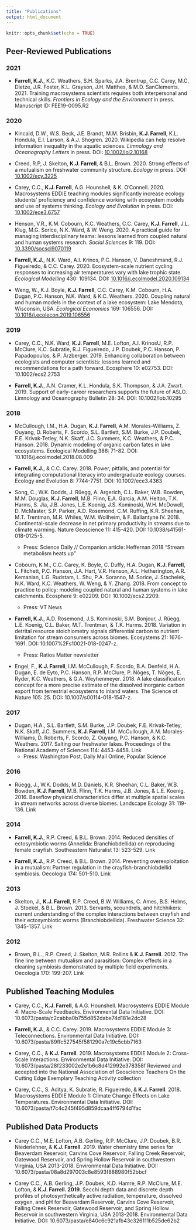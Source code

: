 ```yaml
---
title: "Publications"
output: html_document
---
```


```r
knitr::opts_chunk$set(echo = TRUE)
```

## Peer-Reviewed Publications  
### 2021    
* **Farrell, K.J.**, K.C. Weathers, S.H. Sparks, J.A. Brentrup, C.C. Carey, M.C. Dietze, J.R. Foster, K.L. Grayson, J.H. Matthes, & M.D. SanClements. 2021. Training macrosystems scientists requires both interpersonal and technical skills. *Frontiers in Ecology and the Environment* in press. Manuscript ID: FEE19-0095.R2

### 2020   
* Kincaid, D.W., W.S. Beck, J.E. Brandt, M.M. Brisbin, **K.J. Farrell**, K.L. Hondula, E.I. Larson, & A.J. Shogren. 2020. Wikipedia can help resolve information inequality in the aquatic sciences. *Limnology and Oceanography Letters* in press. DOI: [10.1002/lol2.10168](https://doi.org/10.1002/lol2.10168)

* Creed, R.P, J. Skelton, **K.J. Farrell**, & B.L. Brown. 2020. Strong effects of a mutualism on freshwater community structure. *Ecology* in press. DOI: [10.1002/ecy.3225](https://doi.org/10.1002/ecy.3225)

* Carey, C.C., **K.J. Farrell**, A.G. Hounshell, & K. O'Connell. 2020. Macrosystems EDDIE teaching modules significantly increase ecology students' proficiency and confidence working with ecosystem models and use of systems thinking. *Ecology and Evolution* in press. DOI: [10.1002/ece3.6757](https://doi.org/10.1002/ece3.6757)

* Henson, V.R., K.M. Cobourn, K.C. Weathers, C.C. Carey, **K.J. Farrell**, J.L. Klug, M.G. Sorice, N.K. Ward, & W. Weng. 2020. A practical guide for managing interdisciplinary teams: lessons learned from coupled natural and human systems research. *Social Sciences* 9: 119. DOI: [10.3390/socsci9070119](https://doi.org/10.3390/socsci9070119)

* **Farrell, K.J.**, N.K. Ward, A.I. Krinos, P.C. Hanson, V. Daneshmand, R.J. Figueiredo, & C.C. Carey. 2020. Ecosystem-scale nutrient cycling responses to increasing air temperatures vary with lake trophic state. *Ecological Modelling* 430: 109134. DOI: [10.1016/j.ecolmodel.2020.109134](https://doi.org/10.1016/j.ecolmodel.2020.109134)

* Weng, W., K.J. Boyle, **K.J. Farrell**, C.C. Carey, K.M. Cobourn, H.A. Dugan, P.C. Hanson, N.K. Ward, & K.C. Weathers. 2020. Coupling natural and human models in the context of a lake ecosystem: Lake Mendota, Wisconsin, USA. *Ecological Economics* 169: 106556. DOI: [10.1016/j.ecolecon.2019.106556](https://www.sciencedirect.com/science/article/pii/S0921800919304549?via%3Dihub)

### 2019  
* Carey, C.C., N.K. Ward, **K.J. Farrell**, M.E. Lofton, A.I. KrinosU, R.P. McClure, K.C. Subratie, R.J. Figueiredo, J.P. Doubek, P.C. Hanson, P. Papadopoulos, & P. Arzberger. 2019. Enhancing collaboration between ecologists and computer scientists: lessons learned and recommendations for a path forward. Ecosphere 10: e02753. DOI: 10.1002/ecs2.2753

* **Farrell, K.J.**, A.N. Cramer, K.L. Hondula, S.K. Thompson, & J.A. Zwart. 2019. Support of early-career researchers supports the future of ASLO. Limnology and Oceanography Bulletin 28: 34. DOI: 10.1002/lob.10295

### 2018  
* McCullough, I.M., H.A. Dugan, **K.J. Farrell**, A.M. Morales-Williams, Z. Ouyang, D. Roberts, F. Scordo, S.L. Bartlett, S.M. Burke, J.P. Doubek, F.E. Krivak-Tetley, N.K. Skaff, J.C. Summers, K.C. Weathers, & P.C. Hanson. 2018. Dynamic modeling of organic carbon fates in lake ecosystems. Ecological Modelling 386: 71-82. DOI: 10.1016/j.ecolmodel.2018.08.009

* **Farrell, K.J.**, & C.C. Carey. 2018. Power, pitfalls, and potential for integrating computational literacy into undergraduate ecology courses. Ecology and Evolution 8: 7744-7751. DOI: 10.1002/ece3.4363

* Song, C., W.K. Dodds, J. Rüegg, A. Argerich, C.L. Baker, W.B. Bowden, M.M. Douglas, **K.J. Farrell**, M.B. Flinn, E.A. Garcia, A.M. Helton, T.K. Harms, S. Jia, J.B. Jones, L.E. Koenig, J.S. Kominoski, W.H. McDowell, D. McMaster, S.P. Parker, A.D. Rosemond, C.M. Ruffing, K.R. Sheehan, M.T. Trentman, M.R. Whiles, W.M. Wollheim, & F. Ballantyne IV. 2018. Continental-scale decrease in net primary productivity in streams due to climate warming. Nature Geoscience 11: 415-420. DOI: 10.1038/s41561-018-0125-5. 
  + Press: Science Daily // Companion article: Heffernan 2018 "Stream metabolism heats up"  

* Cobourn, K.M., C.C. Carey, K. Boyle, C. Duffy, H.A. Dugan, **K.J. Farrell**, L. Fitchett, P.C. Hanson, J.A. Hart, V.R. Henson, A.L. Hetherington, A.R. Kemanian, L.G. Rudstam, L. Shu, P.A. Soranno, M. Sorice, J. Stachelek, N.K. Ward, K.C. Weathers, W. Weng, & Y. Zhang. 2018. From concept to practice to policy: modeling coupled natural and human systems in lake catchments. Ecosphere 9: e02209. DOI: 10.1002/ecs2.2209.  
  + Press: VT News  

* **Farrell, K.J.**, A.D. Rosemond, J.S. Kominoski, S.M. Bonjour, J. Rüegg, L.E. Koenig, C.L. Baker, M.T. Trentman, & T.K. Harms. 2018. Variation in detrital resource stoichiometry signals differential carbon to nutrient limitation for stream consumers across biomes. Ecosystems 21: 1676-1691. DOI: 10.1007%2Fs10021-018-0247-z.
    + Press: Ratios Matter newsletter  

* Engel, F., **K.J. Farrell**, I.M. McCullough, F. Scordo, B.A. Denfeld, H.A. Dugan, E. de Eyto, P.C. Hanson, R.P. McClure, P. Nõges, T. Nõges, E. Ryder, K.C. Weathers, & G.A. Weyhenmeyer. 2018. A lake classification concept for a more precise estimate of the dissolved inorganic carbon export from terrestrial ecosystems to inland waters. The Science of Nature 105: 25. DOI: 10.1007/s00114-018-1547-z.

### 2017  
* Dugan, H.A., S.L. Bartlett, S.M. Burke, J.P. Doubek, F.E. Krivak-Tetley, N.K. Skaff, J.C. Summers, **K.J. Farrell**, I.M. McCullough, A.M. Morales-Williams, D. Roberts, F. Scordo, Z. Ouyang, P.C. Hanson, & K.C. Weathers. 2017. Salting our freshwater lakes. Proceedings of the National Academy of Sciences 114: 4453-4458. Link
  + Press: Washington Post, Daily Mail Online, Popular Science

### 2016  
* Rüegg, J., W.K. Dodds, M.D. Daniels, K.R. Sheehan, C.L. Baker, W.B. Bowden, **K.J. Farrell**, M.B. Flinn, T.K. Harms, J.B. Jones, & L.E. Koenig. 2016. Baseflow physical characteristics differ at multiple spatial scales in stream networks across diverse biomes. Landscape Ecology 31: 119-136. Link

### 2014  
* **Farrell, K.J.**, R.P. Creed, & B.L. Brown. 2014. Reduced densities of ectosymbiotic worms (Annelida: Branchiobdellida) on reproducing female crayfish. Southeastern Naturalist 13: 523-529. Link

* **Farrell, K.J.**, R.P. Creed, & B.L. Brown. 2014. Preventing overexploitation in a mutualism: Partner regulation in the crayfish-branchiobdellid symbiosis. Oecologia 174: 501-510. Link

### 2013  
* Skelton, J., **K.J. Farrell**, R.P. Creed, B.W. Williams, C. Ames, B.S. Helms, J. Stoekel, & B.L. Brown. 2013. Servants, scoundrels, and hitchhikers: current understanding of the complex interactions between crayfish and their ectosymbiotic worms (Branchiobdellida). Freshwater Science 32: 1345-1357. Link​

### 2012  
* Brown, B.L., R.P. Creed, J. Skelton, M.R. Rollins & **K.J. Farrell**. 2012. The fine line between mutualism and parasitism: Complex effects in a cleaning symbiosis demonstrated by multiple field experiments. Oecologia 170: 199-207. Link

## Published Teaching Modules  
* Carey, C.C., **K.J. Farrell**, & A.G. Hounshell. Macrosystems EDDIE Module 4: Macro-Scale Feedbacks. Environmental Data Initiative. DOI: ​10.6073/pasta/c2cabba0b755d852dabe74d181e2dc28

* **Farrell, K.J.**, & C.C. Carey. 2019. Macrosystems EDDIE Module 3: Teleconnections. Environmental Data Initiative. DOI: 10.6073/pasta/89ffc527545f581290a7c19c5cbb7163

* Carey, C.C., & **K.J. Farrell**. 2019. Macrosystems EDDIE Module 2: Cross-Scale Interactions. Environmental Data Initiative. DOI: ​10.6073/pasta/28f233002e2e1b6c8d412992e378358f
Reviewed and accepted into the National Association of Geoscience Teachers On the Cutting Edge Exemplary Teaching Activity collection

* Carey, C.C., S. Aditya, K. Subratie, R. Figueiredo, & **K.J. Farrell**. 2018. Macrosystems EDDIE Module 1: Climate Change Effects on Lake Temperatures. Environmental Data Initiative. DOI: ​10.6073/pasta/f7c4c245f495d859dcaa4ff6794d1fac

## Published Data Products  
* Carey C.C., M.E. Lofton, A.B. Gerling, R.P. McClure, J.P. Doubek, B.R. Niederlehner, & **K.J. Farrell**. 2019. Water chemistry time series for Beaverdam Reservoir, Carvins Cove Reservoir, Falling Creek Reservoir, Gatewood Reservoir, and Spring Hollow Reservoir in southwestern Virginia, USA 2013-2018. Environmental Data Initiative. DOI: 10.6073/pasta/08a8d297003c8e8593f888980f52bbcf

* Carey C.C., A.B. Gerling, J.P. Doubek, K.D. Hamre, R.P. McClure, M.E. Lofton, & **K.J. Farrell. 2019**. Secchi depth data and discrete depth profiles of photosynthetically active radiation, temperature, dissolved oxygen, and pH for Beaverdam Reservoir, Carvins Cove Reservoir, Falling Creek Reservoir, Gatewood Reservoir, and Spring Hollow Reservoir in southwestern Virginia, USA 2013-2018. Environmental Data Initiative. DOI: 10.6073/pasta/e840c6c921afb43c326111b525de62b2

